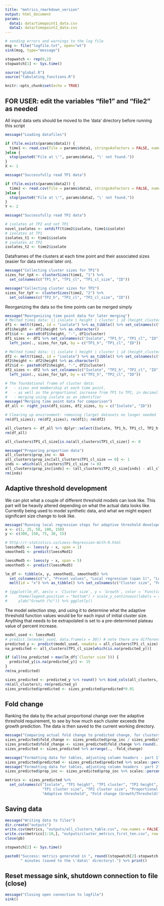 ---
title: "metrics_rmarkdown_version"
output: html_document
params:
  data1: data/timepoint1_data.csv
  data2: data/timepoint2_data.csv
---

```{r setup, include=FALSE}
# sending errors and warnings to the log file
msg <- file("logfile.txt", open="wt")
sink(msg, type="message")

stopwatch <- rep(0,2)
stopwatch[1] <- Sys.time()

source("global.R")
source("tabulating_functions.R")

knitr::opts_chunk$set(echo = TRUE)
```

## FOR USER: edit the variables "file1" and "file2" as needed 

All input data sets should be moved to the 'data' directory before running this script

```{r chunk1}
message("Loading datafiles")

if (file.exists(params$data1)) {
  time1 <- read.csv(file = params$data1, stringsAsFactors = FALSE, numerals = "no.loss", check.names = FALSE) %>% as_tibble()
}else {
  stop(paste0("File at \'", params$data1, "\' not found."))
}
X <- 1

message("Successfully read TP1 data")

if (file.exists(params$data2)) {
  time2 <- read.csv(file = params$data2, stringsAsFactors = FALSE, numerals = "no.loss", check.names = FALSE) %>% as_tibble()
}else {
  stop(paste0("File at \'", params$data2, "\' not found."))
}
Y <- 2

message("Successfully read TP2 data")
```

```{r chunk2}
# isolates at TP2 and not TP1
novel_isolates <- setdiff(time2$isolate, time1$isolate)
# isolates at TP1
isolates_t1 <- time1$isolate
# isolates at TP2
isolates_t2 <- time2$isolate
```

Dataframes of the clusters at each time point and their associated sizes (easier for data retrieval later on).
```{r chunk3}
message("Collecting cluster sizes for TP1")
sizes_for_tpX <- clusterSizes(time1, "1") %>% 
  set_colnames(c("TP1_h", "TP1_cl", "TP1_cl_size", "ID"))

message("Collecting cluster sizes for TP2")
sizes_for_tpY <- clusterSizes(time2, "2") %>% 
  set_colnames(c("TP2_h", "TP2_cl", "TP2_cl_size", "ID"))
```

Reorganizing the data so the time points can be merged simply
```{r chunk4}
message("Reorganizing time point data for later merging")
# Melted time1 data: || isolate | height | cluster | id (height_cluster) ||
df1 <- melt(time1, id = "isolate") %>% as_tibble() %>% set_colnames(c("isolate", "height", "cluster"))
df1$height <- df1$height %>% as.character()
df1$id <- paste0(df1$height, "-", df1$cluster)
df1_sizes <- df1 %>% set_colnames(c("Isolate", "TP1_h", "TP1_cl", "ID")) %>% 
  left_join(., sizes_for_tpX, by = c("TP1_h", "TP1_cl", "ID"))

# Melted time2 data: || isolate | height | cluster | id (height_cluster) ||
df2 <- melt(time2, id = "isolate") %>% as_tibble() %>% set_colnames(c("isolate", "height", "cluster"))
df2$height <- df2$height %>% as.character()
df2$id <- paste0(df2$height, "-", df2$cluster)
df2_sizes <- df2 %>% set_colnames(c("Isolate", "TP2_h", "TP2_cl", "ID")) %>% 
  left_join(., sizes_for_tpY, by = c("TP2_h", "TP2_cl", "ID"))
```


```{r chunk5}
# The foundational frame of cluster data:
#   - sizes and membership at each time point, 
#   - as well as the proportional increase from TP1 to TP2, in decimal form
#   - merging using isolate as an identifier
message("Merging time point data for comparison")
df_all <- right_join(df1_sizes, df2_sizes, by = c("Isolate", "ID"))

# Clearing up environment: removing (large) datasets no longer needed
rm(df1_sizes); rm(df2_sizes); rm(df1); rm(df2)

all_clusters <- df_all %>% dplyr::select(Isolate, TP1_h, TP1_cl, TP2_h, TP2_cl, TP1_cl_size, TP2_cl_size)
rm(df_all)

all_clusters$TP1_cl_size[is.na(all_clusters$TP1_cl_size)] <- 0

message("Preparing proportion data")
all_clusters$prop_inc <- NA
all_clusters$prop_inc[all_clusters$TP1_cl_size == 0] <- 1
inds <- which(all_clusters$TP1_cl_size != 0)
all_clusters$prop_inc[inds] <- (all_clusters$TP2_cl_size[inds] - all_clusters$TP1_cl_size[inds]) / all_clusters$TP1_cl_size[inds]
rm(inds)
```

## Adaptive threshold development

We can plot what a couple of different threshold models can look like. This part will be heavily altered depending on what the actual data looks like. Currently being used to model synthetic data, and what we might expect significant size change to look like.

```{r chunk6}
message("Running local regression steps for adaptive threshold development")
x <- c(1, 25, 50, 100, 150)
y <- c(300, 150, 75, 30, 15)

# http://r-statistics.co/Loess-Regression-With-R.html
loessMod1 <- loess(y ~ x, span = 1)
smoothed1 <- predict(loessMod1)

loessMod5 <- loess(y ~ x, span = 5)
smoothed5 <- predict(loessMod5)

lm_df <- tibble(x, y, smoothed1, smoothed5) %>%
  set_colnames(c("x", "Preset values", "Local regression (span 1)", "Local regression (span 5)")) %>%
  melt(id = "x") %>% as_tibble() %>% set_colnames(c("Cluster size", "Function", "Growth"))

# {ggplot(lm_df, aes(x = `Cluster size`, y = `Growth`, color = `Function`)) + geom_point() + 
#     theme(legend.position = "bottom") + scale_y_continuous(labels = scales::percent) + 
#     ylab("Growth (%)")} %>% ggplotly()
```

The model selection step, and using it to determine what the adaptive threshold function values would be for each input of initial cluster size. Anything that needs to be extrapolated is set to a pre-determined plateau value of percent increase.

```{r chunk7}
model_used <- loessMod1
# predict.lm(model_used, data.frame(x = 30)) # note there are different types of prediction methods
predicted_y <- predict(model_used, newdata = all_clusters$TP1_cl_size)
na_predicted <- all_clusters$TP1_cl_size[which(is.na(predicted_y))]

if (all(na_predicted > max(lm_df$`Cluster size`))) {
  predicted_y[is.na(predicted_y)] <- 15
}
rm(na_predicted)

sizes_predicted <- predicted_y %>% round() %>% bind_cols(all_clusters, predicted = .)
rm(all_clusters); rm(predicted_y)
sizes_predicted$predicted <- sizes_predicted$predicted*0.01
```

## Fold change

Ranking the data by the actual proportional change over the adaptive threshold requirement, to see by how much each cluster exceeds the growth prediction. The data is then saved to the current working directory.

```{r chunk8}
message("Comparing actual fold change to predicted change, for clusters")
sizes_predicted$fold_change <- sizes_predicted$prop_inc / sizes_predicted$predicted
sizes_predicted$fold_change <- sizes_predicted$fold_change %>% round(., digits = 3)
sizes_predicted <- sizes_predicted %>% arrange(., -fold_change)

message("Formatting data for tables, adjusting column headers - part 1")
sizes_predicted$predicted <- sizes_predicted$predicted %>% scales::percent()
message("Formatting data for tables, adjusting column headers - part 2")
sizes_predicted$prop_inc <- sizes_predicted$prop_inc %>% scales::percent()

metrics <- sizes_predicted %>% 
  set_colnames(c("Isolate", "TP1 height", "TP1 cluster", "TP2 height", "TP2 cluster", 
                 "TP1 cluster size", "TP2 cluster size", "Proportional growth", 
                 "Adaptive threshold", "Fold change (Growth/Threshold)"))
```

## Saving data

```{r chunk9}
message("Writing data to files")
dir.create("outputs")
write.csv(metrics, "outputs/all_clusters_table.csv", row.names = FALSE)
write.csv(metrics[1:10,], "outputs/cluster_metrics_first_ten.csv", row.names = FALSE)
close(pb)

stopwatch[2] <- Sys.time()

paste0("Success: metrics generated in ", round((stopwatch[2]-stopwatch[1])/60, digits = 2), 
       " minutes (saved to the \'data\' directory).") %>% print()
```

## Reset message sink, shutdown connection to file (close)

```{r chunk10}
message("Closing open connection to logfile")
sink()
```

